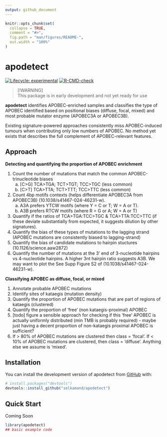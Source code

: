 ```yaml
---
output: github_document
---
```


<!-- README.md is generated from README.Rmd. Please edit that file -->

```r
knitr::opts_chunk$set(
  collapse = TRUE,
  comment = "#>",
  fig.path = "man/figures/README-",
  out.width = "100%"
)
```

# apodetect

<!-- badges: start -->

[![Lifecycle: experimental](https://img.shields.io/badge/lifecycle-experimental-orange.svg)](https://lifecycle.r-lib.org/articles/stages.html#experimental) [![R-CMD-check](https://github.com/selkamand/apodetect/actions/workflows/R-CMD-check.yaml/badge.svg)](https://github.com/selkamand/apodetect/actions/workflows/R-CMD-check.yaml)

<!-- badges: end -->

> [!WARNING]\
> This package is in early development and not yet ready for use

**apodetect** identifies APOBEC-enriched samples and classifies the type of APOBEC identified based on positional biases (diffuse, focal, mixed) and most probable mutator enzyme (APOBEC3A or APOBEC3B).

Existing signature-powered approaches consistently miss APOBEC-induced tumours when contributing only low numbers of APOBEC. No method yet exists that describes the full complement of APOBEC-relevant features.

## Approach

**Detecting and quantifying the proportion of APOBEC enrichment**

1.  Count the number of mutations that match the common APOBEC-trinucleotide biases
    a.  [C\>G] TCA\>TGA; TCT\>TGT; TCC\>TGC (less common)
    b.  [C\>T] TCA\>TTA; TCT\>TTT; TCC\>TTC (less common)
2.  Count 4bp motifs contexts (helps differentiate APOBEC3A from APOBEC3B) (10.1038/s41467-024-46231-w).
    a.  A3A prefers YTCW motifs (where Y = C or T; W = A or T).
    b.  A3B prefers RTCW motifs (where R = G or A; W = A or T)
3.  Quantify if the ratios of TCA\>TGA:TCC\>TGC & TCA\>TTA:TCC\>TTC (if these deviate substantially from expected, it suggests dilution by other signatures).
4.  Quantify the bias of these types of mutations to the lagging strand (APOBEC mutations are consistently biased to lagging-strand)
5.  Quantify the bias of candidate mutations to hairpin stuctures (10.1126/science.aaw2872)
6.  Quantify the number of mutations at the 3' end of 3-nucleotide hairpins vs 4-nucleotide hairpins. A higher 3nt hairpin ratio suggests A3B. We may want to plot the See Supp Figure S2 of (10.1038/s41467-024-46231-w).

**Classifying APOBEC as diffuse, focal, or mixed**

1.  Annotate probable APOBEC mutations
2.  Identify sites of kataegis (mutation density)
3.  Quantify the proportion of APOBEC mutations that are part of regions of kataegis (clustered)
4.  Quantify the proportion of 'free' (non kataegis-proximal) APOBEC
5.  [todo] figure a sensible approach for checking if this 'free' APOBEC is actually uniformly distributed (min TMB is probably required) - maybe just having a decent proportion of non-kataegis proximal APOBEC is sufficient?
6.  If \> 80% of APOBEC mutations are clustered then class = 'focal'. If \< 10% of APOBEC mutations are clustered, then class = 'diffuse'. Anything else we assume is 'mixed'.

## Installation

You can install the development version of apodetect from [GitHub](https://github.com/) with:

``` r
# install.packages("devtools")
devtools::install_github("selkamand/apodetect")
```

## Quick Start

Coming Soon

```r
library(apodetect)
## basic example code
```
